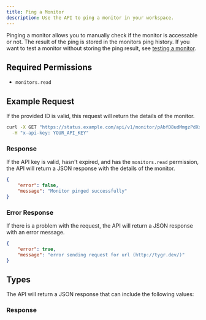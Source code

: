 ```yaml
---
title: Ping a Monitor
description: Use the API to ping a monitor in your workspace.
---
```


Pinging a monitor allows you to manually check if the monitor is accessable or not. The result of the ping is stored in the monitors ping history. If you want to test a monitor without storing the ping result, see [testing a monitor](/docs/api/monitors/test).

## Required Permissions

-   `monitors.read`

## Example Request

If the provided ID is valid, this request will return the details of the monitor.

```bash
curl -X GET "https://status.example.com/api/v1/monitor/pAbfD8udMmgzPdXx/ping" \
  -H "x-api-key: YOUR_API_KEY"
```

### Response

If the API key is valid, hasn't expired, and has the `monitors.read` permission, the API will return a JSON response with the details of the monitor.

```json
{
	"error": false,
	"message": "Monitor pinged successfully"
}
```

### Error Response

If there is a problem with the request, the API will return a JSON response with an error message.

```json
{
	"error": true,
	"message": "error sending request for url (http://tygr.dev/)"
}
```

## Types

The API will return a JSON response that can include the following values:

### Response

<AutoTypeTable path="./types/response.ts" name="BaseResponse" />
